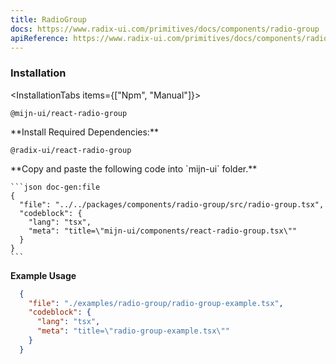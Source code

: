 ```yaml
---
title: RadioGroup
docs: https://www.radix-ui.com/primitives/docs/components/radio-group
apiReference: https://www.radix-ui.com/primitives/docs/components/radio-group#api-reference
---
```



<ComponentPreview>
  <RadioGroupExample />
</ComponentPreview>

### Installation

<InstallationTabs items={["Npm", "Manual"]}>
  <InstallationTabsContent value="Npm">
  ```package-install
  @mijn-ui/react-radio-group
  ```
  </InstallationTabsContent>
  <InstallationTabsContent value="Manual">

  <Steps>
  <Step>
  **Install Required Dependencies:**

  ```package-install
  @radix-ui/react-radio-group
  ```
  </Step>

  <Step>
    **Copy and paste the following code into  `mijn-ui` folder.**

    ```json doc-gen:file
    {
      "file": "../../packages/components/radio-group/src/radio-group.tsx",
      "codeblock": {
        "lang": "tsx",
        "meta": "title=\"mijn-ui/components/react-radio-group.tsx\""
      }
    }
    ```

  </Step>
</Steps>
</InstallationTabsContent>
</InstallationTabs>

**Example Usage**

```json doc-gen:file
  {
    "file": "./examples/radio-group/radio-group-example.tsx",
    "codeblock": {
      "lang": "tsx",
      "meta": "title=\"radio-group-example.tsx\""
    }
  }

